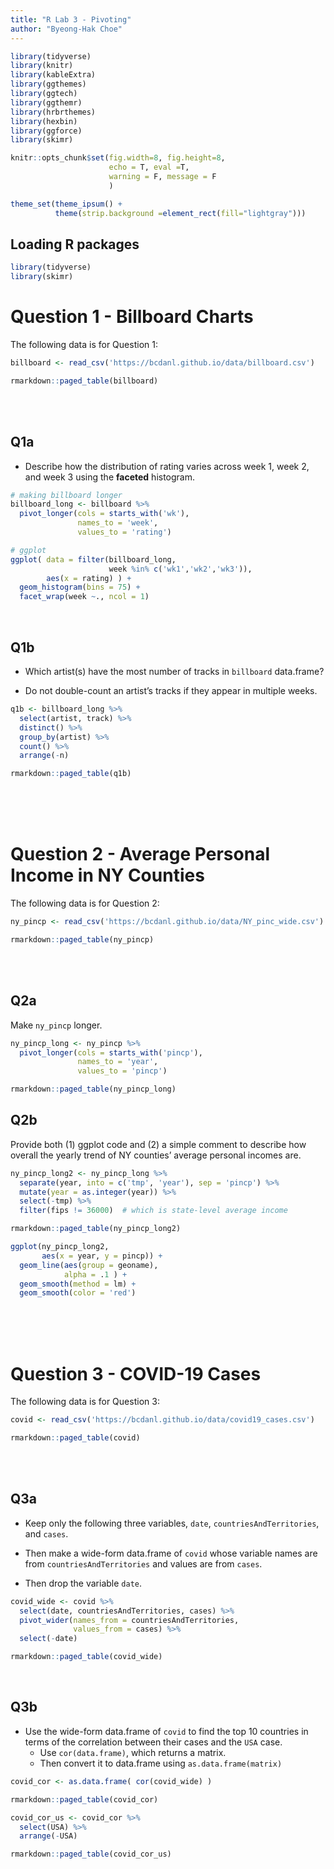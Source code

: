 ```yaml
---
title: "R Lab 3 - Pivoting"
author: "Byeong-Hak Choe"
---
```


```r
library(tidyverse)
library(knitr)
library(kableExtra)
library(ggthemes)
library(ggtech)
library(ggthemr)
library(hrbrthemes)
library(hexbin)
library(ggforce)
library(skimr)

knitr::opts_chunk$set(fig.width=8, fig.height=8,
                      echo = T, eval =T,
                      warning = F, message = F
                      )  

theme_set(theme_ipsum() +
          theme(strip.background =element_rect(fill="lightgray")))


```

## Loading R packages

```r
library(tidyverse)
library(skimr)
```

# Question 1 - Billboard Charts

The following data is for Question 1:

```r
billboard <- read_csv('https://bcdanl.github.io/data/billboard.csv')
```

```r
rmarkdown::paged_table(billboard) 
```

<br><br>


## Q1a

-   Describe how the distribution of rating varies across week 1, week 2, and week 3 using the **faceted** histogram.

```r
# making billboard longer
billboard_long <- billboard %>% 
  pivot_longer(cols = starts_with('wk'),
               names_to = 'week',
               values_to = 'rating')

# ggplot
ggplot( data = filter(billboard_long,
                      week %in% c('wk1','wk2','wk3')),
        aes(x = rating) ) +
  geom_histogram(bins = 75) +
  facet_wrap(week ~., ncol = 1)
```

<br>

## Q1b

-   Which artist(s) have the most number of tracks in `billboard` data.frame?

  - Do not double-count an artist's tracks if they appear in multiple weeks.

```r
q1b <- billboard_long %>% 
  select(artist, track) %>% 
  distinct() %>% 
  group_by(artist) %>% 
  count() %>% 
  arrange(-n)
```


```r
rmarkdown::paged_table(q1b) 
```


<br><br><br>

# Question 2 - Average Personal Income in NY Counties

The following data is for Question 2:

```r
ny_pincp <- read_csv('https://bcdanl.github.io/data/NY_pinc_wide.csv')
```

```r
rmarkdown::paged_table(ny_pincp) 
```

<br><br>


## Q2a
Make `ny_pincp` longer.

```r
ny_pincp_long <- ny_pincp %>% 
  pivot_longer(cols = starts_with('pincp'),
               names_to = 'year',
               values_to = 'pincp')
```


```r
rmarkdown::paged_table(ny_pincp_long) 
```


## Q2b
Provide both (1) ggplot code and (2) a simple comment to describe how overall the yearly trend of NY counties' average personal incomes are.

```r
ny_pincp_long2 <- ny_pincp_long %>% 
  separate(year, into = c('tmp', 'year'), sep = 'pincp') %>% 
  mutate(year = as.integer(year)) %>% 
  select(-tmp) %>% 
  filter(fips != 36000)  # which is state-level average income
```


```r
rmarkdown::paged_table(ny_pincp_long2) 
```


```r
ggplot(ny_pincp_long2,
       aes(x = year, y = pincp)) +
  geom_line(aes(group = geoname),
            alpha = .1 ) +
  geom_smooth(method = lm) +
  geom_smooth(color = 'red')
```

<br><br><br>

# Question 3 - COVID-19 Cases

The following data is for Question 3:

```r
covid <- read_csv('https://bcdanl.github.io/data/covid19_cases.csv')
```

```r
rmarkdown::paged_table(covid) 
```

<br><br>


## Q3a
- Keep only the following three variables, `date`, `countriesAndTerritories`, and `cases`.

- Then make a wide-form data.frame of `covid` whose variable names are from `countriesAndTerritories` and values are from `cases`.

- Then drop the variable `date`.

```r
covid_wide <- covid %>%
  select(date, countriesAndTerritories, cases) %>%
  pivot_wider(names_from = countriesAndTerritories,
              values_from = cases) %>% 
  select(-date)
```

```r
rmarkdown::paged_table(covid_wide) 
```

<br>

## Q3b

- Use the wide-form data.frame of `covid` to find the top 10 countries in terms of the correlation between their cases and the `USA` case. 
  - Use `cor(data.frame)`, which returns a matrix.
  - Then convert it to data.frame using `as.data.frame(matrix)`

```r
covid_cor <- as.data.frame( cor(covid_wide) )  
```


```r
rmarkdown::paged_table(covid_cor) 
```

```r
covid_cor_us <- covid_cor %>% 
  select(USA) %>% 
  arrange(-USA)
```

```r
rmarkdown::paged_table(covid_cor_us) 
```

